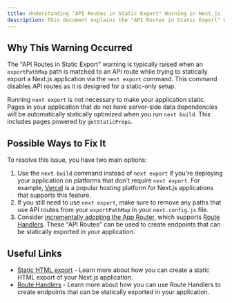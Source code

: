 ```yaml
---
title: Understanding "API Routes in Static Export" Warning in Next.js
description: This document explains the "API Routes in Static Export" warning in Next.js and offers steps to resolve it.
---
```


## Why This Warning Occurred

The "API Routes in Static Export" warning is typically raised when an `exportPathMap` path is matched to an API route while trying to statically export a Next.js application via the `next export` command. This command disables API routes as it is designed for a static-only setup.

Running `next export` is not necessary to make your application static. Pages in your application that do not have server-side data dependencies will be automatically statically optimized when you run `next build`. This includes pages powered by `getStaticProps`.

## Possible Ways to Fix It

To resolve this issue, you have two main options:

1. Use the `next build` command instead of `next export` if you're deploying your application on platforms that don't require `next export`. For example, [Vercel](https://vercel.com) is a popular hosting platform for Next.js applications that supports this feature.
2. If you still need to use `next export`, make sure to remove any paths that use API routes from your `exportPathMap` in your `next.config.js` file.
3. Consider [incrementally adopting the App Router](/docs/app/guides/migrating/app-router-migration), which supports [Route Handlers](/docs/app/api-reference/file-conventions/route). These "API Routes" can be used to create endpoints that can be statically exported in your application.

## Useful Links

- [Static HTML export](/docs/pages/guides/static-exports) - Learn more about how you can create a static HTML export of your Next.js application.
- [Route Handlers](/docs/app/api-reference/file-conventions/route) - Learn more about how you can use Route Handlers to create endpoints that can be statically exported in your application.
